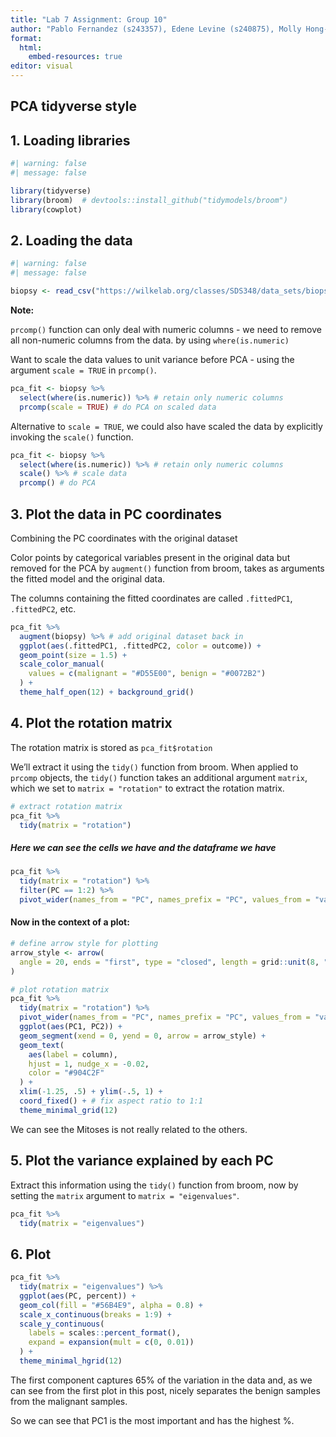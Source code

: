 ```yaml
---
title: "Lab 7 Assignment: Group 10"
author: "Pablo Fernandez (s243357), Edene Levine (s240875), Molly Hong-Minh (s242955), Vinit Vasa (s242582)"
format:
  html:
    embed-resources: true
editor: visual
---
```


## PCA tidyverse style

## 1. Loading libraries

```r
#| warning: false
#| message: false

library(tidyverse)
library(broom)  # devtools::install_github("tidymodels/broom")
library(cowplot)
```

## 2. Loading the data

```r
#| warning: false
#| message: false

biopsy <- read_csv("https://wilkelab.org/classes/SDS348/data_sets/biopsy.csv")
```

**Note:**

`prcomp()` function can only deal with numeric columns - we need to remove all non-numeric columns from the data. by using `where(is.numeric)`

Want to scale the data values to unit variance before PCA - using the argument `scale = TRUE` in `prcomp()`.

```r
pca_fit <- biopsy %>% 
  select(where(is.numeric)) %>% # retain only numeric columns
  prcomp(scale = TRUE) # do PCA on scaled data
```

Alternative to `scale = TRUE`, we could also have scaled the data by explicitly invoking the `scale()` function.

```r
pca_fit <- biopsy %>% 
  select(where(is.numeric)) %>% # retain only numeric columns
  scale() %>% # scale data
  prcomp() # do PCA
```

## 3. Plot the data in PC coordinates

Combining the PC coordinates with the original dataset

Color points by categorical variables present in the original data but removed for the PCA by `augment()` function from broom, takes as arguments the fitted model and the original data.

The columns containing the fitted coordinates are called `.fittedPC1`, `.fittedPC2`, etc.

```r
pca_fit %>%
  augment(biopsy) %>% # add original dataset back in
  ggplot(aes(.fittedPC1, .fittedPC2, color = outcome)) + 
  geom_point(size = 1.5) +
  scale_color_manual(
    values = c(malignant = "#D55E00", benign = "#0072B2")
  ) +
  theme_half_open(12) + background_grid()
```

## 4. Plot the rotation matrix

The rotation matrix is stored as `pca_fit$rotation`

We’ll extract it using the `tidy()` function from broom. When applied to `prcomp` objects, the `tidy()` function takes an additional argument `matrix`, which we set to `matrix = "rotation"` to extract the rotation matrix.

```r
# extract rotation matrix
pca_fit %>%
  tidy(matrix = "rotation")
```

##### Here we can see the cells we have and the dataframe we have

```r
pca_fit %>%
  tidy(matrix = "rotation") %>%
  filter(PC == 1:2) %>%
  pivot_wider(names_from = "PC", names_prefix = "PC", values_from = "value")

```

#### Now in the context of a plot:

```r
# define arrow style for plotting
arrow_style <- arrow(
  angle = 20, ends = "first", type = "closed", length = grid::unit(8, "pt")
)

# plot rotation matrix
pca_fit %>%
  tidy(matrix = "rotation") %>%
  pivot_wider(names_from = "PC", names_prefix = "PC", values_from = "value") %>%
  ggplot(aes(PC1, PC2)) +
  geom_segment(xend = 0, yend = 0, arrow = arrow_style) +
  geom_text(
    aes(label = column),
    hjust = 1, nudge_x = -0.02, 
    color = "#904C2F"
  ) +
  xlim(-1.25, .5) + ylim(-.5, 1) +
  coord_fixed() + # fix aspect ratio to 1:1
  theme_minimal_grid(12)

```

We can see the Mitoses is not really related to the others.

## 5. Plot the variance explained by each PC

Extract this information using the `tidy()` function from broom, now by setting the `matrix` argument to `matrix = "eigenvalues"`.

```r
pca_fit %>%
  tidy(matrix = "eigenvalues")
```

## 6. Plot

```r
pca_fit %>%
  tidy(matrix = "eigenvalues") %>%
  ggplot(aes(PC, percent)) +
  geom_col(fill = "#56B4E9", alpha = 0.8) +
  scale_x_continuous(breaks = 1:9) +
  scale_y_continuous(
    labels = scales::percent_format(),
    expand = expansion(mult = c(0, 0.01))
  ) +
  theme_minimal_hgrid(12)

```

The first component captures 65% of the variation in the data and, as we can see from the first plot in this post, nicely separates the benign samples from the malignant samples.

So we can see that PC1 is the most important and has the highest %.
